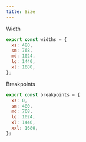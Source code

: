 ```yaml
---
title: Size
---
```


Width

```javascript
export const widths = {
  xs: 480,
  sm: 768,
  md: 1024,
  lg: 1440,
  xl: 1680,
};
```

Breakpoints

```javascript
export const breakpoints = {
  xs: 0,
  sm: 480,
  md: 768,
  lg: 1024,
  xl: 1440,
  xxl: 1680,
};
```